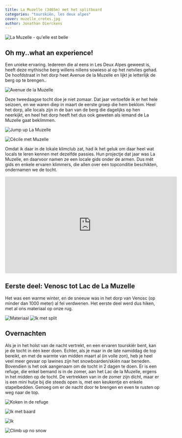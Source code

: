 ```yaml
---
title: La Muzelle (3465m) met het splitboard
categories: "tourskiën, les deux alpes"
cover: muzelle_cretes.jpg
author: Jonathan Dierckens
---
```


![La Muzelle - qu'elle est belle](./muzelle-view.jpg)

## Oh my..what an experience!

Een unieke ervaring. Iedereen die al eens in Les Deux Alpes geweest is, heeft deze mythische berg willens nillens sowieso al op het netvlies gehad. De hoofdstraat in het dorp heet Avenue de la Muzelle en lijkt je letterlijk de berg op te brengen..

![Avenue de la Muzelle](./muzelle-from-l2a.jpg)

Deze tweedaagse tocht doe je niet zomaar. Dat jaar vertoefde ik er het hele seizoen, en we waren diep in maart de eerste groep die hem beklom. Heel het dorp, alle locals zijn in de ban van de berg die dagelijks op hen neerkijkt, en heel het dorp heeft het dus ook geweten als iemand de La Muzelle gaat beklimmen.

![Jump up La Muzelle ](./jump-up.jpg)

![Cécile met Muzelle](./cecile-muzelle.jpg)

Omdat ik daar in de lokale klimclub zat, had ik het geluk om daar heel wat locals te leren kennen met dezelfde passies. Hun projectje dat jaar was La Muzelle, en daarvoor namen ze een locale gids onder de armen. Dus mét gids en enkele ervaren klimmers, die allen over een topconditie beschikten, ondernamen we de tocht.

<iframe width="560" height="315" src="https://www.youtube.com/embed/3SVywCHaIDs" frameborder="0" allow="accelerometer; autoplay; encrypted-media; gyroscope; picture-in-picture" allowfullscreen></iframe>

## Eerste deel: Venosc tot Lac de La Muzelle

Het was een warme winter, en de sneeuw was in het dorp van Venosc (op minder dan 1000 meter) al fel verdwenen. Het eerste deel werd dus hiken, met al ons materiaal op onze rug.

![Materiaal](./materiaal.jpg)
![Ik met split](./bird-split.jpg)

## Overnachten

Als je in het holst van de nacht vertrekt, en een ervaren tourskiër bent, kan je de tocht in één keer doen. Echter, als je maar in de late namiddag de top bereikt, en met de warmte van midden maart al (in volle zon), heb je heel veel meer gevaar op lawines zijn het snowboarden/skiën naar beneden. Bovendien is het ook aangenaam om de tocht in 2 dagen te doen. Er is een refuge, die enkel bemand is in de zomer, aan het Lac de la Muzelle, ergens in het midden op de tocht. De vertrekken van in de zomer zijn dicht, maar er is een mini hutje bij die steeds open is, met een keukentje en enkele stapelbedden. Genoeg om er de nacht door te brengen en even te rusten op weg naar de top.

![Koken in de refuge](./refuge-cooking.jpg)


![Ik met baard](./bird-baard.jpg)


![Ik](./bird.jpg)


![Climb up no snow](./climb-up-no-snow.jpg)
